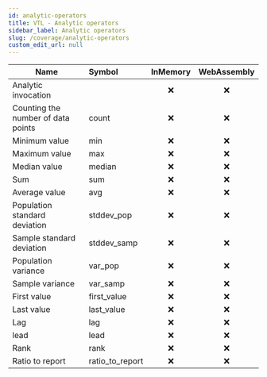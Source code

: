 ```yaml
---
id: analytic-operators
title: VTL - Analytic operators
sidebar_label: Analytic operators
slug: /coverage/analytic-operators
custom_edit_url: null
---
```


| Name                               | Symbol          | InMemory | WebAssembly |
| ---------------------------------- | :-------------- | :------: | :---------: |
| Analytic invocation                |                 |   :x:    |     :x:     |
| Counting the number of data points | count           |   :x:    |     :x:     |
| Minimum value                      | min             |   :x:    |     :x:     |
| Maximum value                      | max             |   :x:    |     :x:     |
| Median value                       | median          |   :x:    |     :x:     |
| Sum                                | sum             |   :x:    |     :x:     |
| Average value                      | avg             |   :x:    |     :x:     |
| Population standard deviation      | stddev_pop      |   :x:    |     :x:     |
| Sample standard deviation          | stddev_samp     |   :x:    |     :x:     |
| Population variance                | var_pop         |   :x:    |     :x:     |
| Sample variance                    | var_samp        |   :x:    |     :x:     |
| First value                        | first_value     |   :x:    |     :x:     |
| Last value                         | last_value      |   :x:    |     :x:     |
| Lag                                | lag             |   :x:    |     :x:     |
| lead                               | lead            |   :x:    |     :x:     |
| Rank                               | rank            |   :x:    |     :x:     |
| Ratio to report                    | ratio_to_report |   :x:    |     :x:     |
